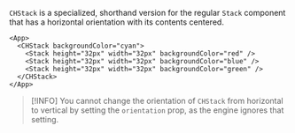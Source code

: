 `CHStack` is a specialized, shorthand version for the regular `Stack` component that has a horizontal orientation with its contents centered.

```xmlui-pg copy display name="Example: CHStack"
<App>
  <CHStack backgroundColor="cyan">
    <Stack height="32px" width="32px" backgroundColor="red" />
    <Stack height="32px" width="32px" backgroundColor="blue" />
    <Stack height="32px" width="32px" backgroundColor="green" />
  </CHStack>
</App>
```

>[!INFO]
> You cannot change the orientation of `CHStack` from horizontal to vertical by setting the `orientation` prop, as the engine ignores that setting.
